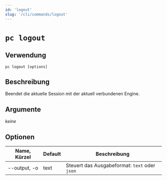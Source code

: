 ```yaml
---
id: 'logout'
slug: '/cli/commands/logout'
---
```


# `pc logout`

## Verwendung

```shell
pc logout [options]
```

## Beschreibung

Beendet die aktuelle Session mit der aktuell verbundenen Engine.

## Argumente

_keine_

## Optionen

| Name, Kürzel | Default | Beschreibung                                  |
| ------------ | ------- | --------------------------------------------- |
| --output, -o | text    | Steuert das Ausgabeformat: `text` oder `json` |

